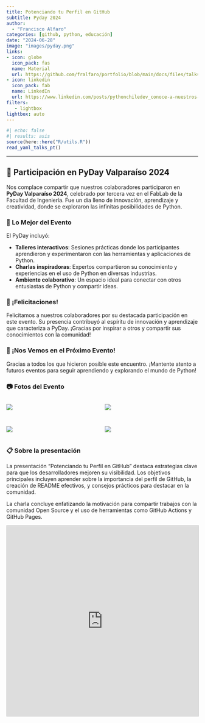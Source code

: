 ```yaml
---
title: Potenciando tu Perfil en GitHub
subtitle: Pyday 2024
author: 
  - "Francisco Alfaro"
categories: [github, python, educación]
date: "2024-06-28"
image: "images/pyday.png"
links:
- icon: globe
  icon_pack: fas
  name: Material
  url: https://github.com/fralfaro/portfolio/blob/main/docs/files/talks/PyDayChile2024_talk.pdf
- icon: linkedin
  icon_pack: fab
  name: LinkedIn
  url: https://www.linkedin.com/posts/pythonchiledev_conoce-a-nuestros-incre%C3%ADbles-charlistas-activity-7212288815032320000-BGUr?utm_source=share&utm_medium=member_desktop
filters:
   - lightbox
lightbox: auto
---
```



```r
#| echo: false
#| results: asis
source(here::here("R/utils.R"))
read_yaml_talks_pt()
```


------------------------------------------------------------------------


## 🎉 Participación en PyDay Valparaíso 2024

Nos complace compartir que nuestros colaboradores participaron en  **PyDay Valparaíso 2024**, celebrado por tercera vez en el FabLab de la Facultad de Ingeniería. Fue un día lleno de innovación, aprendizaje y creatividad, donde se exploraron las infinitas posibilidades de Python.

### 🌟 Lo Mejor del Evento

El PyDay incluyó:

- **Talleres interactivos**: Sesiones prácticas donde los participantes aprendieron y experimentaron con las herramientas y aplicaciones de Python.
- **Charlas inspiradoras**: Expertos compartieron su conocimiento y experiencias en el uso de Python en diversas industrias.
- **Ambiente colaborativo**: Un espacio ideal para conectar con otros entusiastas de Python y compartir ideas.

### 👏 ¡Felicitaciones!

Felicitamos a nuestros colaboradores por su destacada participación en este evento. Su presencia contribuyó al espíritu de innovación y aprendizaje que caracteriza a PyDay. ¡Gracias por inspirar a otros y compartir sus conocimientos con la comunidad!

### 📅 ¡Nos Vemos en el Próximo Evento!

Gracias a todos los que hicieron posible este encuentro. ¡Mantente atento a futuros eventos para seguir aprendiendo y explorando el mundo de Python!


### 📷 Fotos del Evento

::: {style="display: grid; grid-template-columns: repeat(2, 1fr); grid-gap: 1em;"}

![](images/img_01.jpg){group="my-gallery"}

![](images/img_02.jpg){group="my-gallery"}

![](images/img_03.jpg){group="my-gallery"}

![](images/img_04.jpg){group="my-gallery"}

:::


### 📋 Sobre la presentación 

La presentación "Potenciando tu Perfil en GitHub" destaca estrategias clave para que los desarrolladores mejoren su visibilidad. Los objetivos principales incluyen aprender sobre la importancia del perfil de GitHub, la creación de README efectivos, y consejos prácticos para destacar en la comunidad.

La charla concluye enfatizando la motivación para compartir trabajos con la comunidad Open Source y el uso de herramientas como GitHub Actions y GitHub Pages.

<iframe src="https://www.slideshare.net/slideshow/embed_code/key/4P4ITLUh1MHcnh?hostedIn=slideshare&page=upload" width="700" height="500" frameborder="0" marginwidth="0" marginheight="0" scrolling="no" style="border:1px solid #CCC; border-width:1px; margin-bottom:5px; max-width: 100%;" allowfullscreen> </iframe>


